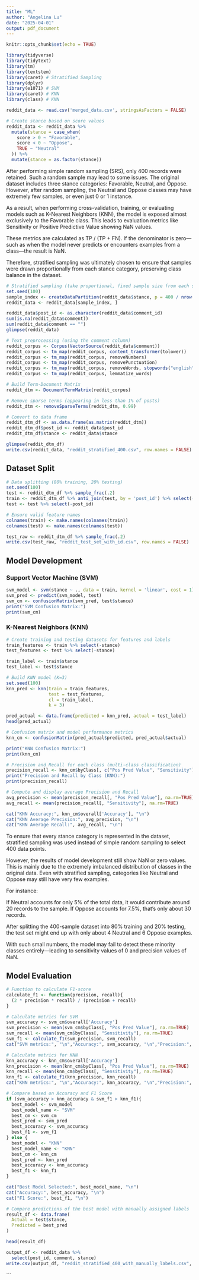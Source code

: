 ```yaml
---
title: "ML"
author: "Angelina Lu"
date: "2025-04-01"
output: pdf_document
---
```


```r
knitr::opts_chunk$set(echo = TRUE)
```

```r
library(tidyverse)
library(tidytext)
library(tm)
library(textstem)
library(caret) # Stratified Sampling
library(dplyr)
library(e1071) # SVM
library(caret) # KNN
library(class) # KNN
```



```r
reddit_data <- read.csv('merged_data.csv', stringsAsFactors = FALSE)

# Create stance based on score values
reddit_data <- reddit_data %>%
  mutate(stance = case_when(
    score > 0 ~ "Favorable",
    score < 0 ~ "Oppose",
    TRUE ~ "Neutral"
  )) %>%
  mutate(stance = as.factor(stance))
```

After performing simple random sampling (SRS), only 400 records were retained. Such a random sample may lead to some issues. The original dataset includes three stance categories: Favorable, Neutral, and Oppose. However, after random sampling, the Neutral and Oppose classes may have extremely few samples, or even just 0 or 1 instance.

As a result, when performing cross-validation, training, or evaluating models such as K-Nearest Neighbors (KNN), the model is exposed almost exclusively to the Favorable class. This leads to evaluation metrics like Sensitivity or Positive Predictive Value showing NaN values.

These metrics are calculated as TP / (TP + FN).  If the denominator is zero—such as when the model never predicts or encounters examples from a class—the result is NaN.

Therefore, stratified sampling was ultimately chosen to ensure that samples were drawn proportionally from each stance category, preserving class balance in the dataset.

```r
# Stratified sampling (take proportional, fixed sample size from each stance)
set.seed(100)
sample_index <- createDataPartition(reddit_data$stance, p = 400 / nrow(reddit_data), list = FALSE)
reddit_data <- reddit_data[sample_index, ]

reddit_data$post_id <- as.character(reddit_data$comment_id)
sum(is.na(reddit_data$comment))
sum(reddit_data$comment == "")
glimpse(reddit_data)

# Text preprocessing (using the comment column)
reddit_corpus <- Corpus(VectorSource(reddit_data$comment))
reddit_corpus <- tm_map(reddit_corpus, content_transformer(tolower))
reddit_corpus <- tm_map(reddit_corpus, removeNumbers)
reddit_corpus <- tm_map(reddit_corpus, removePunctuation)
reddit_corpus <- tm_map(reddit_corpus, removeWords, stopwords("english"))
reddit_corpus <- tm_map(reddit_corpus, lemmatize_words)

# Build Term-Document Matrix
reddit_dtm <- DocumentTermMatrix(reddit_corpus)

# Remove sparse terms (appearing in less than 1% of posts)
reddit_dtm <- removeSparseTerms(reddit_dtm, 0.99)

# Convert to data frame
reddit_dtm_df <- as.data.frame(as.matrix(reddit_dtm))
reddit_dtm_df$post_id <- reddit_data$post_id
reddit_dtm_df$stance <- reddit_data$stance

glimpse(reddit_dtm_df)
write.csv(reddit_data, "reddit_stratified_400.csv", row.names = FALSE)
```

## Dataset Split
```r
# Data splitting (80% training, 20% testing)
set.seed(100)
test <- reddit_dtm_df %>% sample_frac(.2)
train <- reddit_dtm_df %>% anti_join(test, by = 'post_id') %>% select(-post_id)
test <- test %>% select(-post_id)

# Ensure valid feature names
colnames(train) <- make.names(colnames(train))
colnames(test) <- make.names(colnames(test))

test_raw <- reddit_dtm_df %>% sample_frac(.2)
write.csv(test_raw, "reddit_test_set_with_id.csv", row.names = FALSE)
```

## Model Development
### Support Vector Machine (SVM)
```r
svm_model <- svm(stance ~ ., data = train, kernel = 'linear', cost = 1)
svm_pred <- predict(svm_model, test)
svm_cm <- confusionMatrix(svm_pred, test$stance)
print("SVM Confusion Matrix:")
print(svm_cm)
```

### K-Nearest Neighbors (KNN)
```r
# Create training and testing datasets for features and labels
train_features <- train %>% select(-stance)
test_features <- test %>% select(-stance)

train_label <- train$stance
test_label <- test$stance

# Build KNN model (K=3)
set.seed(100) 
knn_pred <- knn(train = train_features, 
                test = test_features, 
                cl = train_label, 
                k = 3)

pred_actual <- data.frame(predicted = knn_pred, actual = test_label)
head(pred_actual)

# Confusion matrix and model performance metrics
knn_cm <- confusionMatrix(pred_actual$predicted, pred_actual$actual)

print("KNN Confusion Matrix:")
print(knn_cm)

# Precision and Recall for each class (multi-class classification)
precision_recall <- knn_cm$byClass[, c("Pos Pred Value", "Sensitivity")]
print("Precision and Recall by Class (KNN):")
print(precision_recall)

# Compute and display average Precision and Recall
avg_precision <- mean(precision_recall[, "Pos Pred Value"], na.rm=TRUE)
avg_recall <- mean(precision_recall[, "Sensitivity"], na.rm=TRUE)

cat("KNN Accuracy:", knn_cm$overall['Accuracy'], "\n")
cat("KNN Average Precision:", avg_precision, "\n")
cat("KNN Average Recall:", avg_recall, "\n")
```

To ensure that every stance category is represented in the dataset, stratified sampling was used instead of simple random sampling to select 400 data points.

However, the results of model development still show NaN or zero values. This is mainly due to the extremely imbalanced distribution of classes in the original data. Even with stratified sampling, categories like Neutral and Oppose may still have very few examples.

For instance:

If Neutral accounts for only 5% of the total data, it would contribute around 20 records to the sample. If Oppose accounts for 7.5%, that’s only about 30 records.

After splitting the 400-sample dataset into 80% training and 20% testing, the test set might end up with only about 4 Neutral and 6 Oppose examples.

With such small numbers, the model may fail to detect these minority classes entirely—leading to sensitivity values of 0 and precision values of NaN.

## Model Evaluation
```r
# Function to calculate F1-score
calculate_f1 <- function(precision, recall){
  (2 * precision * recall) / (precision + recall)
}

# Calculate metrics for SVM
svm_accuracy <- svm_cm$overall['Accuracy']
svm_precision <- mean(svm_cm$byClass[, "Pos Pred Value"], na.rm=TRUE)
svm_recall <- mean(svm_cm$byClass[, "Sensitivity"], na.rm=TRUE)
svm_f1 <- calculate_f1(svm_precision, svm_recall)
cat("SVM metrics:", "\n","Accuracy:", svm_accuracy, "\n","Precision:", svm_precision,"\n","Recall:", svm_recall,"\n","F1 Score:", svm_f1, "\n")

# Calculate metrics for KNN
knn_accuracy <- knn_cm$overall['Accuracy']
knn_precision <- mean(knn_cm$byClass[, "Pos Pred Value"], na.rm=TRUE)
knn_recall <- mean(knn_cm$byClass[, "Sensitivity"], na.rm=TRUE)
knn_f1 <- calculate_f1(knn_precision, knn_recall)
cat("KNN metrics:", "\n","Accuracy:", knn_accuracy, "\n","Precision:", knn_precision,"\n","Recall:", knn_recall,"\n","F1 Score:", knn_f1, "\n")

# Compare based on Accuracy and F1 Score
if (svm_accuracy > knn_accuracy & svm_f1 > knn_f1){
  best_model <- svm_model
  best_model_name <- "SVM"
  best_cm <- svm_cm
  best_pred <- svm_pred
  best_accuracy <- svm_accuracy
  best_f1 <- svm_f1
} else {
  best_model <- "KNN"
  best_model_name <- "KNN"
  best_cm <- knn_cm
  best_pred <- knn_pred
  best_accuracy <- knn_accuracy
  best_f1 <- knn_f1
}

cat("Best Model Selected:", best_model_name, "\n")
cat("Accuracy:", best_accuracy, "\n")
cat("F1 Score:", best_f1, "\n")

# Compare predictions of the best model with manually assigned labels
result_df <- data.frame(
  Actual = test$stance,
  Predicted = best_pred
)

head(result_df)

output_df <- reddit_data %>%
  select(post_id, comment, stance)
write.csv(output_df, "reddit_stratified_400_with_manually_labels.csv", row.names = FALSE)
```

```

